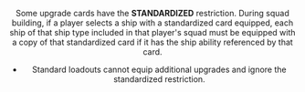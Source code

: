 <Header title="stanardized" />

Some upgrade cards have the **STANDARDIZED** restriction. During squad
building, if a player selects a ship with a standardized card equipped, each
ship of that ship type included in that player's squad must be equipped with a
copy of that standardized card if it has the ship ability referenced by that card.

- Standard loadouts cannot equip additional upgrades and ignore the
  standardized restriction.
